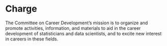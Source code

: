# Charge

The Committee on Career Development's mission is to organize and promote activities, information, and materials to aid in the career development of statisticians and data scientists, and to excite new interest in careers in these fields.